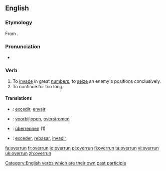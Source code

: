 ==English==

===Etymology===
From {{prefix|over|run}}.

===Pronunciation===
* {{IPA|/'ovərʌn/}}

===Verb===
{{en-verb|overruns|overrunning|overran|overrun}}

# To [[invade]] in great [[numbers]], to [[seize]] an enemy's positions conclusively.
# To continue for too long.

====Translations====
{{trans-top|to invade in great numbers}}
{{trans-mid}}
{{trans-bottom}}

{{trans-top|to continue for too long}}
{{trans-mid}}
{{trans-bottom}}

{{checktrans-top}}
* {{ttbc|Catalan}}: [[excedir]], [[envair]]
* {{ttbc|Dutch}}: [[voorbijlopen]], [[overstromen]]
{{checktrans-mid}}
* {{ttbc|German}}: [[überrennen]] (1)
* {{ttbc|Spanish}}: [[exceder]], [[rebasar]], [[invadir]]
{{checktrans-bottom}}

[[Category:English verbs which are their own past participle]]

[[fa:overrun]]
[[fr:overrun]]
[[io:overrun]]
[[pl:overrun]]
[[fi:overrun]]
[[ta:overrun]]
[[vi:overrun]]
[[uk:overrun]]
[[zh:overrun]]